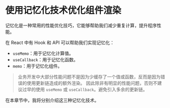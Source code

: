 # 使用记忆化技术优化组件渲染

记忆化是一种常用的性能优化技巧，它能够帮助我们减少重复计算，提升程序性能。

在 React 中有 Hook 和 API 可以帮助我们实现记忆化：

- `useMemo`：用于记忆化计算值。
- `useCallback`：用于记忆化函数。
- `memo`：用于记忆化组件。

> 业务开发中大部分性能问题不是因为少缓存了一个值或函数，反而是因为错误的使用更新链造成的额外渲染。
> 因此除非有明显的性能问题，否则不建议过早的使用 `useMemo` 或 `useCallback`。避免引入多余的更新链。

在本章节中，我将分别介绍这三种记忆化技术。
